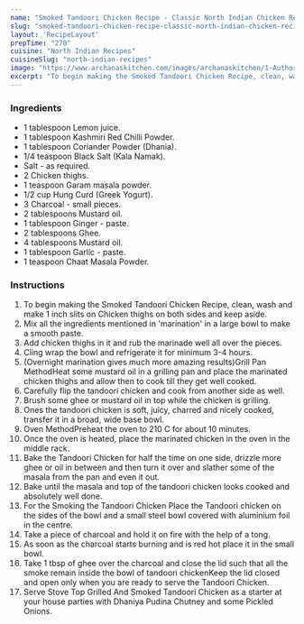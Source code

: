 ---
name: "Smoked Tandoori Chicken Recipe - Classic North Indian Chicken Recipe"
slug: "smoked-tandoori-chicken-recipe-classic-north-indian-chicken-recipe"
layout: 'RecipeLayout'
prepTime: "270"
cuisine: "North Indian Recipes"
cuisineSlug: "north-indian-recipes"
image: "https://www.archanaskitchen.com/images/archanaskitchen/1-Author/shaheen_ali/Stove_Top_Grilled__Smoked_Tandoori_Chicken.jpg"
excerpt: "To begin making the Smoked Tandoori Chicken Recipe, clean, wash and make 1 inch slits on Chicken thighs on both sides and keep aside"
---

### Ingredients

- 1 tablespoon Lemon juice.
- 1 tablespoon Kashmiri Red Chilli Powder.
- 1 tablespoon Coriander Powder (Dhania).
- 1/4 teaspoon Black Salt (Kala Namak).
- Salt - as required.
- 2 Chicken thighs.
- 1 teaspoon Garam masala powder.
- 1/2 cup Hung Curd (Greek Yogurt).
- 3 Charcoal - small pieces.
- 2 tablespoons Mustard oil.
- 1 tablespoon Ginger - paste.
- 2 tablespoons Ghee.
- 4 tablespoons Mustard oil.
- 1 tablespoon Garlic - paste.
- 1 teaspoon Chaat Masala Powder.

### Instructions

1. To begin making the Smoked Tandoori Chicken Recipe, clean, wash and make 1 inch slits on Chicken thighs on both sides and keep aside.
1. Mix all the ingredients mentioned in 'marination' in a large bowl to make a smooth paste.
1. Add chicken thighs in it and rub the marinade well all over the pieces.
1. Cling wrap the bowl and refrigerate it for minimum 3-4 hours.
1. (Overnight marination gives much more amazing results)Grill Pan MethodHeat some mustard oil in a grilling pan and place the marinated chicken thighs and allow then to cook till they get well cooked.
1. Carefully flip the tandoori chicken and cook from another side as well.
1. Brush some ghee or mustard oil in top while the chicken is grilling.
1. Ones the tandoori chicken is soft, juicy, charred and nicely cooked, transfer it in a broad, wide base bowl.
1. Oven MethodPreheat the oven to 210 C for about 10 minutes.
1. Once the oven is heated, place the marinated chicken in the oven in the middle rack.
1. Bake the Tandoori Chicken for half the time on one side, drizzle more ghee or oil in between and then turn it over and slather some of the masala from the pan and even it out.
1. Bake until the masala and top of the tandoori chicken looks cooked and absolutely well done.
1. For the Smoking the Tandoori Chicken Place the Tandoori chicken on the sides of the bowl and a small steel bowl covered with aluminium foil in the centre.
1. Take a piece of charcoal and hold it on fire with the help of a tong.
1. As soon as the charcoal starts burning and is red hot place it in the small bowl.
1. Take 1 tbsp of ghee over the charcoal and close the lid such that all the smoke remain inside the bowl of tandoori chickenKeep the lid closed and open only when you are ready to serve the Tandoori Chicken.
1. Serve Stove Top Grilled And Smoked Tandoori Chicken as a starter at your house parties with Dhaniya Pudina Chutney and some Pickled Onions.
